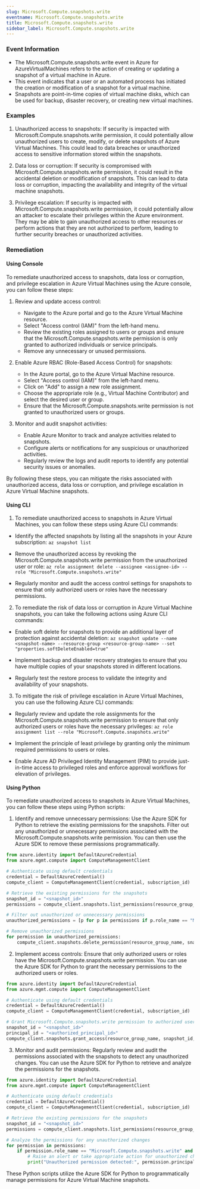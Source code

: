 ```yaml
--- 
slug: Microsoft.Compute.snapshots.write
eventname: Microsoft.Compute.snapshots.write
title: Microsoft.Compute.snapshots.write
sidebar_label: Microsoft.Compute.snapshots.write
---
```

                       
### Event Information

- The Microsoft.Compute.snapshots.write event in Azure for AzureVirtualMachines refers to the action of creating or updating a snapshot of a virtual machine in Azure.
- This event indicates that a user or an automated process has initiated the creation or modification of a snapshot for a virtual machine.
- Snapshots are point-in-time copies of virtual machine disks, which can be used for backup, disaster recovery, or creating new virtual machines.


### Examples

1. Unauthorized access to snapshots: If security is impacted with Microsoft.Compute.snapshots.write permission, it could potentially allow unauthorized users to create, modify, or delete snapshots of Azure Virtual Machines. This could lead to data breaches or unauthorized access to sensitive information stored within the snapshots.

2. Data loss or corruption: If security is compromised with Microsoft.Compute.snapshots.write permission, it could result in the accidental deletion or modification of snapshots. This can lead to data loss or corruption, impacting the availability and integrity of the virtual machine snapshots.

3. Privilege escalation: If security is impacted with Microsoft.Compute.snapshots.write permission, it could potentially allow an attacker to escalate their privileges within the Azure environment. They may be able to gain unauthorized access to other resources or perform actions that they are not authorized to perform, leading to further security breaches or unauthorized activities.

### Remediation

#### Using Console

To remediate unauthorized access to snapshots, data loss or corruption, and privilege escalation in Azure Virtual Machines using the Azure console, you can follow these steps:

1. Review and update access control: 
   - Navigate to the Azure portal and go to the Azure Virtual Machine resource.
   - Select "Access control (IAM)" from the left-hand menu.
   - Review the existing roles assigned to users or groups and ensure that the Microsoft.Compute.snapshots.write permission is only granted to authorized individuals or service principals.
   - Remove any unnecessary or unused permissions.

2. Enable Azure RBAC (Role-Based Access Control) for snapshots:
   - In the Azure portal, go to the Azure Virtual Machine resource.
   - Select "Access control (IAM)" from the left-hand menu.
   - Click on "Add" to assign a new role assignment.
   - Choose the appropriate role (e.g., Virtual Machine Contributor) and select the desired user or group.
   - Ensure that the Microsoft.Compute.snapshots.write permission is not granted to unauthorized users or groups.

3. Monitor and audit snapshot activities:
   - Enable Azure Monitor to track and analyze activities related to snapshots.
   - Configure alerts or notifications for any suspicious or unauthorized activities.
   - Regularly review the logs and audit reports to identify any potential security issues or anomalies.

By following these steps, you can mitigate the risks associated with unauthorized access, data loss or corruption, and privilege escalation in Azure Virtual Machine snapshots.

#### Using CLI

1. To remediate unauthorized access to snapshots in Azure Virtual Machines, you can follow these steps using Azure CLI commands:

- Identify the affected snapshots by listing all the snapshots in your Azure subscription:
  `az snapshot list`

- Remove the unauthorized access by revoking the Microsoft.Compute.snapshots.write permission from the unauthorized user or role:
  `az role assignment delete --assignee <assignee-id> --role "Microsoft.Compute.snapshots.write"`

- Regularly monitor and audit the access control settings for snapshots to ensure that only authorized users or roles have the necessary permissions.

2. To remediate the risk of data loss or corruption in Azure Virtual Machine snapshots, you can take the following actions using Azure CLI commands:

- Enable soft delete for snapshots to provide an additional layer of protection against accidental deletion:
  `az snapshot update --name <snapshot-name> --resource-group <resource-group-name> --set "properties.softDeleteEnabled=true"`

- Implement backup and disaster recovery strategies to ensure that you have multiple copies of your snapshots stored in different locations.

- Regularly test the restore process to validate the integrity and availability of your snapshots.

3. To mitigate the risk of privilege escalation in Azure Virtual Machines, you can use the following Azure CLI commands:

- Regularly review and update the role assignments for the Microsoft.Compute.snapshots.write permission to ensure that only authorized users or roles have the necessary privileges:
  `az role assignment list --role "Microsoft.Compute.snapshots.write"`

- Implement the principle of least privilege by granting only the minimum required permissions to users or roles.

- Enable Azure AD Privileged Identity Management (PIM) to provide just-in-time access to privileged roles and enforce approval workflows for elevation of privileges.

#### Using Python

To remediate unauthorized access to snapshots in Azure Virtual Machines, you can follow these steps using Python scripts:

1. Identify and remove unnecessary permissions: Use the Azure SDK for Python to retrieve the existing permissions for the snapshots. Filter out any unauthorized or unnecessary permissions associated with the Microsoft.Compute.snapshots.write permission. You can then use the Azure SDK to remove these permissions programmatically.

```python
from azure.identity import DefaultAzureCredential
from azure.mgmt.compute import ComputeManagementClient

# Authenticate using default credentials
credential = DefaultAzureCredential()
compute_client = ComputeManagementClient(credential, subscription_id)

# Retrieve the existing permissions for the snapshots
snapshot_id = "<snapshot_id>"
permissions = compute_client.snapshots.list_permissions(resource_group_name, snapshot_id)

# Filter out unauthorized or unnecessary permissions
unauthorized_permissions = [p for p in permissions if p.role_name == "Microsoft.Compute.snapshots.write" and p.principal_id != "<authorized_principal_id>"]

# Remove unauthorized permissions
for permission in unauthorized_permissions:
    compute_client.snapshots.delete_permission(resource_group_name, snapshot_id, permission.principal_id)
```

2. Implement access controls: Ensure that only authorized users or roles have the Microsoft.Compute.snapshots.write permission. You can use the Azure SDK for Python to grant the necessary permissions to the authorized users or roles.

```python
from azure.identity import DefaultAzureCredential
from azure.mgmt.compute import ComputeManagementClient

# Authenticate using default credentials
credential = DefaultAzureCredential()
compute_client = ComputeManagementClient(credential, subscription_id)

# Grant Microsoft.Compute.snapshots.write permission to authorized users or roles
snapshot_id = "<snapshot_id>"
principal_id = "<authorized_principal_id>"
compute_client.snapshots.grant_access(resource_group_name, snapshot_id, principal_id, duration_in_seconds)
```

3. Monitor and audit permissions: Regularly review and audit the permissions associated with the snapshots to detect any unauthorized changes. You can use the Azure SDK for Python to retrieve and analyze the permissions for the snapshots.

```python
from azure.identity import DefaultAzureCredential
from azure.mgmt.compute import ComputeManagementClient

# Authenticate using default credentials
credential = DefaultAzureCredential()
compute_client = ComputeManagementClient(credential, subscription_id)

# Retrieve the existing permissions for the snapshots
snapshot_id = "<snapshot_id>"
permissions = compute_client.snapshots.list_permissions(resource_group_name, snapshot_id)

# Analyze the permissions for any unauthorized changes
for permission in permissions:
    if permission.role_name == "Microsoft.Compute.snapshots.write" and permission.principal_id != "<authorized_principal_id>":
        # Raise an alert or take appropriate action for unauthorized changes
        print("Unauthorized permission detected:", permission.principal_id)
```

These Python scripts utilize the Azure SDK for Python to programmatically manage permissions for Azure Virtual Machine snapshots.


 